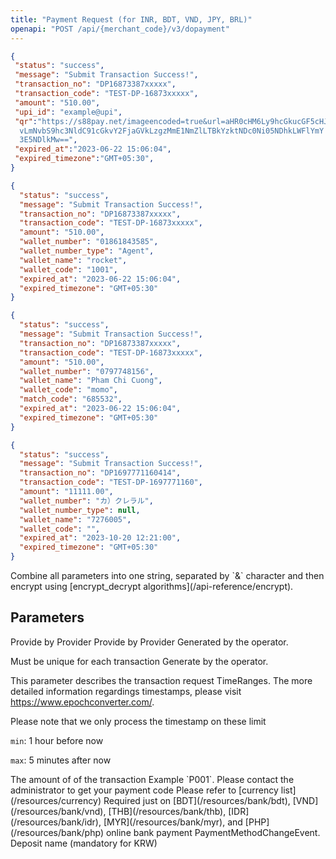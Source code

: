 ```yaml
---
title: "Payment Request (for INR, BDT, VND, JPY, BRL)"
openapi: "POST /api/{merchant_code}/v3/dopayment"
---
```


<ResponseExample>

```json Response INR
{
 "status": "success",
 "message": "Submit Transaction Success!",
 "transaction_no": "DP16873387xxxxx",
 "transaction_code": "TEST-DP-16873xxxxx",
 "amount": "510.00",
 "upi_id": "example@upi",
 "qr":"https://s88pay.net/imageencoded=true&url=aHR0cHM6Ly9hcGkucGF5cHJvc3R1ZG
  vLmNvbS9hc3NldC91cGkvY2FjaGVkLzgzMmE1NmZlLTBkYzktNDc0Ni05NDhkLWFlYmY
  3E5NDlkMw==",
 "expired_at":"2023-06-22 15:06:04",
 "expired_timezone":"GMT+05:30",
}

```

```json Response BDT
{
  "status": "success",
  "message": "Submit Transaction Success!",
  "transaction_no": "DP16873387xxxxx",
  "transaction_code": "TEST-DP-16873xxxxx",
  "amount": "510.00",
  "wallet_number": "01861843585",
  "wallet_number_type": "Agent",
  "wallet_name": "rocket",
  "wallet_code": "1001",
  "expired_at": "2023-06-22 15:06:04",
  "expired_timezone": "GMT+05:30"
}
```

```json Response VND
{
  "status": "success",
  "message": "Submit Transaction Success!",
  "transaction_no": "DP16873387xxxxx",
  "transaction_code": "TEST-DP-16873xxxxx",
  "amount": "510.00",
  "wallet_number": "0797748156",
  "wallet_name": "Pham Chi Cuong",
  "wallet_code": "momo",
  "match_code": "685532",
  "expired_at": "2023-06-22 15:06:04",
  "expired_timezone": "GMT+05:30"
}
```

```json Response JPY
{
  "status": "success",
  "message": "Submit Transaction Success!",
  "transaction_no": "DP1697771160414",
  "transaction_code": "TEST-DP-1697771160",
  "amount": "11111.00",
  "wallet_number": "カ）クレラル",
  "wallet_number_type": null,
  "wallet_name": "7276005",
  "wallet_code": "",
  "expired_at": "2023-10-20 12:21:00",
  "expired_timezone": "GMT+05:30"
}
```

</ResponseExample>

<Warning>
  Combine all parameters into one string, separated by `&` character and then
  encrypt using [encrypt_decrypt algorithms](/api-reference/encrypt).
</Warning>

## Parameters

<ResponseField name="merchant_code" type="string" required>
  Provide by Provider
</ResponseField>
<ResponseField name="merchant_api_key" type="string" required>
  Provide by Provider
</ResponseField>
<ResponseField name="transaction_code" type="string" required>
  Generated by the operator.
  
  Must be unique for each transaction
</ResponseField>
<ResponseField name="transaction_timestamp" type="integer" required>
  Generate by the operator. 
  
  This parameter describes the transaction request
  TimeRanges. The more detailed information regardings timestamps, please visit https://www.epochconverter.com/.

Please note that we only process the timestamp on these limit

`min`: 1 hour before now

`max`: 5 minutes after now

</ResponseField>
<ResponseField name="transaction_amount" type="double" required>
  The amount of of the transaction
</ResponseField>
<ResponseField name="payment_code" type="string" required>
  Example `P001`. Please contact the administrator to get your payment code
</ResponseField>
<ResponseField name="user_id" type="string" required>
</ResponseField>
<ResponseField name="currency_code" type="string" required>
  Please refer to [currency list](/resources/currency)
</ResponseField>
<ResponseField name="bank_code" type="double" required>
  Required just on  [BDT](/resources/bank/bdt), [VND](/resources/bank/vnd), [THB](/resources/bank/thb), [IDR](/resources/bank/idr), [MYR](/resources/bank/myr), and [PHP](/resources/bank/php) online bank payment PaymentMethodChangeEvent.
</ResponseField>
<ResponseField name="deposit_name" type="string" required>
  Deposit name (mandatory for KRW)
</ResponseField>
